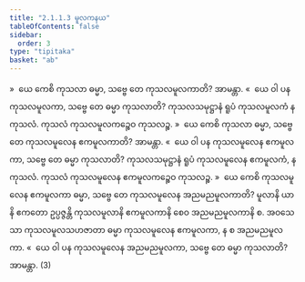 ```yaml
---
title: "2.1.1.3 မူလကနယ"
tableOfContents: false
sidebar:
  order: 3
type: "tipitaka"
basket: "ab"
---
```



<DynamicBreadcrumb />

<Division number="56">

<Paragraph number="118">
»  ယေ ကေစိ ကုသလာ ဓမ္မာ, သဗ္ဗေ တေ ကုသလမူလကာတိ? အာမန္တာ.
</Paragraph>

<Paragraph number="119">
«  ယေ ဝါ ပန ကုသလမူလကာ, သဗ္ဗေ တေ ဓမ္မာ ကုသလာတိ?
</Paragraph>

<Paragraph number="120">
ကုသလသမုဋ္ဌာနံ ရူပံ ကုသလမူလကံ န ကုသလံ. ကုသလံ ကုသလမူလကဉ္စေဝ ကုသလဉ္စ.
</Paragraph>

</Division>
<Division number="57">

<Paragraph number="121">
»  ယေ ကေစိ ကုသလာ ဓမ္မာ, သဗ္ဗေ တေ ကုသလမူလေန ဧကမူလကာတိ? အာမန္တာ.
</Paragraph>

<Paragraph number="122">
«  ယေ ဝါ ပန ကုသလမူလေန ဧကမူလကာ, သဗ္ဗေ တေ ဓမ္မာ ကုသလာတိ?
</Paragraph>

<Paragraph number="123">
ကုသလသမုဋ္ဌာနံ ရူပံ ကုသလမူလေန ဧကမူလကံ, န ကုသလံ. ကုသလံ ကုသလမူလေန ဧကမူလကဉ္စေဝ ကုသလဉ္စ.
</Paragraph>

</Division>
<Division number="58">

<Paragraph number="124">
»  ယေ ကေစိ ကုသလမူလေန ဧကမူလကာ ဓမ္မာ, သဗ္ဗေ တေ ကုသလမူလေန အညမညမူလကာတိ?
</Paragraph>

<Paragraph number="125">
မူလာနိ ယာနိ ဧကတော ဥပ္ပဇ္ဇန္တိ ကုသလမူလာနိ ဧကမူလကာနိ စေဝ အညမညမူလကာနိ စ. အဝသေသာ ကုသလမူလသဟဇာတာ ဓမ္မာ ကုသလမူလေန ဧကမူလကာ, န စ အညမညမူလကာ.
</Paragraph>

<Paragraph number="126">
«  ယေ ဝါ ပန ကုသလမူလေန အညမညမူလကာ, သဗ္ဗေ တေ ဓမ္မာ ကုသလာတိ? အာမန္တာ. (3)
</Paragraph>
</Division>